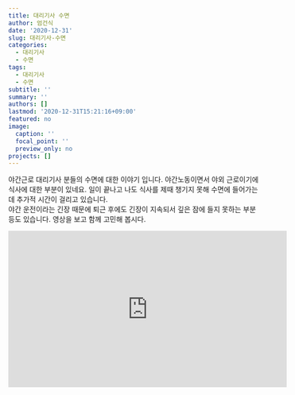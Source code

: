 ```yaml
---
title: 대리기사 수면
author: 엄건식
date: '2020-12-31'
slug: 대리기사-수면
categories:
  - 대리기사
  - 수면
tags:
  - 대리기사
  - 수면
subtitle: ''
summary: ''
authors: []
lastmod: '2020-12-31T15:21:16+09:00'
featured: no
image:
  caption: ''
  focal_point: ''
  preview_only: no
projects: []
---
```


 야간근로 대리기사 분들의 수면에 대한 이야기 입니다. 야간노동이면서 야외 근로이기에 식사에 대한 부분이 있네요. 일이 끝나고 나도 식사를 제때 챙기지 못해 수면에 들어가는데 추가적 시간이 걸리고 있습니다. 
 <br>
 야간 운전이라는 긴장 때문에 퇴근 후에도 긴장이 지속되서 깊은 잠에 들지 못하는 부분등도 있습니다. 영상을 보고 함께 고민해 봅시다. 
 
 <iframe width="560" height="315" src="https://www.youtube.com/embed/o0VuGwP9TFo" frameborder="0" allow="accelerometer; autoplay; clipboard-write; encrypted-media; gyroscope; picture-in-picture" allowfullscreen></iframe>
 
